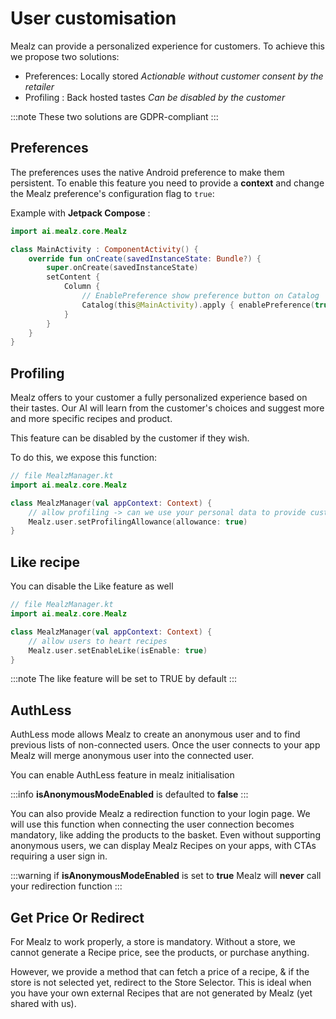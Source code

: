 
# User customisation

Mealz can provide a personalized experience for customers.
To achieve this we propose two solutions:

- Preferences: Locally stored _Actionable without customer consent by the retailer_
- Profiling : Back hosted tastes _Can be disabled by the customer_

:::note
These two solutions are GDPR-compliant
:::

## Preferences

The preferences uses the native Android preference to make them persistent. 
To enable this feature you need to provide a **context** and change the Mealz preference's configuration flag to `true`:

Example with **Jetpack Compose** :

```kotlin
import ai.mealz.core.Mealz

class MainActivity : ComponentActivity() {
    override fun onCreate(savedInstanceState: Bundle?) {
        super.onCreate(savedInstanceState)
        setContent {
            Column {
                // EnablePreference show preference button on Catalog
                Catalog(this@MainActivity).apply { enablePreference(true) }.Content()
            }
        }
    }
}
 ```

## Profiling

Mealz offers to your customer a fully personalized experience based on their tastes.
Our AI will learn from the customer's choices and suggest more and more specific recipes and
product.

This feature can be disabled by the customer if they wish.

To do this, we expose this function:

```kotlin 
// file MealzManager.kt
import ai.mealz.core.Mealz

class MealzManager(val appContext: Context) {    
    // allow profiling -> can we use your personal data to provide custom recipes?
    Mealz.user.setProfilingAllowance(allowance: true)
}
```

## Like recipe

You can disable the Like feature as well

```kotlin 
// file MealzManager.kt
import ai.mealz.core.Mealz

class MealzManager(val appContext: Context) {    
    // allow users to heart recipes
    Mealz.user.setEnableLike(isEnable: true)
}
```

:::note
The like feature will be set to TRUE by default
:::

## AuthLess

AuthLess mode allows Mealz to create an anonymous user and to find previous lists of non-connected users.
Once the user connects to your app Mealz will merge anonymous user into the connected user.

You can enable AuthLess feature in mealz initialisation

<AndroidAuthlessConfig />

:::info
**isAnonymousModeEnabled** is defaulted to **false**
:::

You can also provide Mealz a redirection function to your login page. We will use this function when connecting the user connection becomes mandatory, like adding the products to the basket. Even without supporting anonymous users, we can display Mealz Recipes on your apps, with CTAs requiring a user sign in. 

 <AndroidLoginRedirectionConfig />

:::warning
 if **isAnonymousModeEnabled** is set to **true** Mealz will **never** call your redirection function
:::

## Get Price Or Redirect

For Mealz to work properly, a store is mandatory.
Without a store, we cannot generate a Recipe price, see the products, or purchase anything.

However, we provide a method that can fetch a price of a recipe, & if the store is not selected yet, redirect to the Store Selector.
This is ideal when you have your own external Recipes that are not generated by Mealz (yet shared with us).

<AndroidGetPriceOrRedirect />
